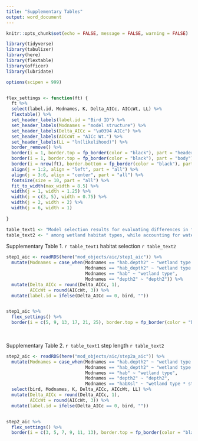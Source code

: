 ```yaml
---
title: "Supplementary Tables"
output: word_document
---
```


```r
knitr::opts_chunk$set(echo = FALSE, message = FALSE, warning = FALSE)
```

```r
library(tidyverse)
library(tabulizer)
library(here)
library(flextable)
library(officer)
library(lubridate)

options(scipen = 999)


flex_settings <- function(ft) {
  ft %>%   
  select(label.id, Modnames, K, Delta_AICc, AICcWt, LL) %>% 
  flextable() %>% 
  set_header_labels(label.id = "Bird ID") %>%
  set_header_labels(Modnames = "model structure") %>%
  set_header_labels(Delta_AICc = "\u0394 AICc") %>% 
  set_header_labels(AICcWt = "AICc Wt.") %>% 
  set_header_labels(LL = "ln(likelihood)") %>% 
  border_remove() %>% 
  border(i = 1, border.top = fp_border(color = "black"), part = "header") %>% 
  border(i = 1, border.top = fp_border(color = "black"), part = "body") %>% 
  border(i = nrow(ft), border.bottom = fp_border(color = "black"), part = "body") %>% 
  align(j = 1:2, align = "left", part = "all") %>% 
  align(j = 3:6, align = "center", part = "all") %>% 
  fontsize(size = 10, part = "all") %>% 
  fit_to_width(max_width = 8.5) %>% 
  width(j = 1, width = 1.25) %>% 
  width(j = c(3, 5), width = 0.75) %>% 
  width(j = 2, width = 2) %>% 
  width(j = 6, width = 1)
  
}

table_text1 <- "Model selection results for evaluating differences in foraging"
table_text2 <- " among wetland habitat types, while accounting for water depth, by GPS-tagged Great Egrets at Tomales Bay, CA, 2017-2020. K is the number of parameters, \u0394 AICc is the difference in AICc value between the top model and the current model, and AICc Wt. is the AICc model weight."

```




Supplementary Table 1. `r table_text1` habitat selection `r table_text2`
```r



step1_aic <- readRDS(here("mod_objects/aic/step1_aic")) %>% 
  mutate(Modnames = case_when(Modnames == "hab.depth2" ~ "wetland type * depth2",
                              Modnames == "hab_depth2" ~ "wetland type + depth2",
                              Modnames == "hab" ~ "wetland type",
                              Modnames == "depth2" ~ "depth2")) %>% 
  mutate(Delta_AICc = round(Delta_AICc, 1),
         AICcWt = round(AICcWt, 3)) %>% 
  mutate(label.id = ifelse(Delta_AICc == 0, bird, ""))


step1_aic %>% 
  flex_settings() %>% 
  border(i = c(5, 9, 13, 17, 21, 25), border.top = fp_border(color = "black"), part = "body")
  

```



<br>
Supplementary Table 2. `r table_text1` step length `r table_text2`

```r

step2_aic <- readRDS(here("mod_objects/aic/step2a_aic")) %>% 
  mutate(Modnames = case_when(Modnames == "hab.depth2" ~ "wetland type * depth2",
                              Modnames == "hab_depth2" ~ "wetland type + depth2",
                              Modnames == "hab" ~ "wetland type",
                              Modnames == "depth2" ~ "depth2",
                              Modnames == "habXsl" ~ "wetland type * step length")) %>%
  select(bird, Modnames, K, Delta_AICc, AICcWt, LL) %>% 
  mutate(Delta_AICc = round(Delta_AICc, 1),
         AICcWt = round(AICcWt, 3)) %>% 
  mutate(label.id = ifelse(Delta_AICc == 0, bird, ""))


step2_aic %>% 
  flex_settings() %>% 
  border(i = c(3, 5, 7, 9, 11, 13), border.top = fp_border(color = "black"), part = "body")

	

```